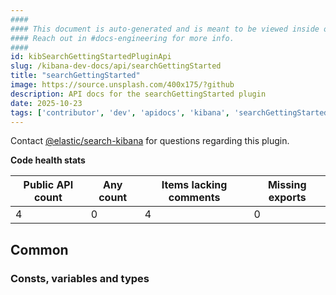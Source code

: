 ```yaml
---
####
#### This document is auto-generated and is meant to be viewed inside our experimental, new docs system.
#### Reach out in #docs-engineering for more info.
####
id: kibSearchGettingStartedPluginApi
slug: /kibana-dev-docs/api/searchGettingStarted
title: "searchGettingStarted"
image: https://source.unsplash.com/400x175/?github
description: API docs for the searchGettingStarted plugin
date: 2025-10-23
tags: ['contributor', 'dev', 'apidocs', 'kibana', 'searchGettingStarted']
---
```




Contact [@elastic/search-kibana](https://github.com/orgs/elastic/teams/search-kibana) for questions regarding this plugin.

**Code health stats**

| Public API count  | Any count | Items lacking comments | Missing exports |
|-------------------|-----------|------------------------|-----------------|
| 4 | 0 | 4 | 0 |

## Common

### Consts, variables and types
<DocDefinitionList data={searchGettingStartedObj.common.misc}/>

